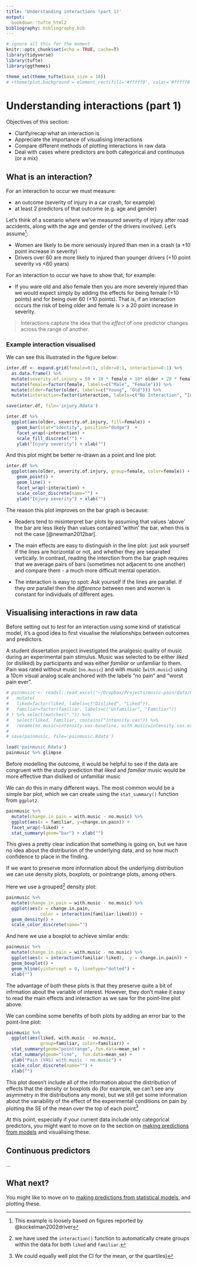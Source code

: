 ```yaml
---
title: 'Understanding interactions (part 1)'
output:
  bookdown::tufte_html2
bibliography: bibliography.bib
---
```


```r
# ignore all this for the moment
knitr::opts_chunk$set(echo = TRUE, cache=T)
library(tidyverse)
library(tufte)
library(ggthemes)

theme_set(theme_tufte(base_size = 18))
# +theme(plot.background = element_rect(fill='#fffff8', color='#fffff8'))
```


# Understanding interactions (part 1)


Objectives of this section:

- Clarify/recap what an interaction is
- Appreciate the importance of visualising interactions
- Compare different methods of plotting interactions in raw data 
- Deal with cases where predictors are both categorical and continuous (or a mix)


## What is an interaction? 

For an interaction to occur we must measure:

- an outcome (severity of injury in a car crash, for example)
- at least 2 predictors of that outcome (e.g. age and gender)

Let's think of a scenario where we've measured severity of injury after road accidents, along with the age and gender of the drivers involved. Let's assume^[This example is loosely based on figures reported by @kockelman2002driver]:

- Women are likely to be more seriously injured than men in a crash (a +10 point increase in severity)
- Drivers over 60 are more likely to injured than younger drivers (+10 point severity vs <60 years)

For an interaction to occur we have to show that, for example:

- If you ware old and also female then you are more severely injured than we would expect simply by adding the effects for being female (+10 points) and for being over 60 (+10 points).  That is, if an interaction occurs the risk of being older and female is > a 20 point increase in severity. 



> Interactions capture the idea that the *effect* of one predictor changes across the range of another.


### Example interaction visualised

We can see this illustrated in the figure below:

```r
inter.df <- expand.grid(female=0:1, older=0:1, interaction=0:1) %>% 
  as.data.frame() %>% 
  mutate(severity.of.injury = 50 + 10 * female + 10* older + 20 * female*older*interaction) %>%
  mutate(female=factor(female, labels=c("Male", "Female"))) %>% 
  mutate(older=factor(older, labels=c("Young", "Old"))) %>% 
  mutate(interaction=factor(interaction, labels=c("No Interaction", "Interaction")))

save(inter.df, file='injury.Rdata')
```


```r
inter.df %>% 
  ggplot(aes(older, severity.of.injury, fill=female)) + 
    geom_bar(stat="identity", position="dodge")  + 
    facet_wrap(~interaction) + 
    scale_fill_discrete("") + 
    ylab("Injury severity") + xlab("")
```



And this plot might be better re-drawn as a point and line plot:

```r
inter.df %>% 
  ggplot(aes(older, severity.of.injury, group=female, color=female)) + 
    geom_point() + 
    geom_line() + 
    facet_wrap(~interaction) + 
    scale_color_discrete(name="") + 
    ylab("Injury severity") + xlab("") 
```


The reason this plot improves on the bar graph is because:

- Readers tend to misinterpret bar plots by assuming that values 'above' the bar are less likely than values contained 'within' the bar, when this is not the case [@newman2012bar].

- The main effects are easy to distinguish in the line plot: just ask yourself if the lines are horizontal or not, and whether they are separated vertically. In contrast, reading the interction from the bar graph requires that we average pairs of bars (sometimes not adjacent to one another) and compare them - a much more difficult mental operation.

- The interaction is easy to spot: Ask yourself if the lines are parallel. If they *are* parallel then the *difference* between men and women is constant for individuals of different ages. 





## Visualising interactions in raw data

Before setting out to *test* for an interaction using some kind of statistical model, it's a good idea to first visualise the relationships between outcomes and predictors.

A student dissertation project investigated the analgesic quality of music during an experimental pain stimulus. Music was selected to be either *liked* (or disliked) by participants and was either *familiar* or unfamiliar to them. Pain was rated without music (`no.music`) and with music (`with.music`) using a 10cm visual analog scale anchored with the labels "no pain" and "worst pain ever".

```r
# painmusic <- readxl::read_excel("~/Dropbox/Projects/music-pain/data/CompleteDataForAnalysis2.xlsx") %>%
#   mutate(
#   liked=factor(liked, labels=c("Disliked", "Liked")),
#   familiar=factor(familiar, labels=c("Unfamiliar", "Familiar"))
# ) %>% select(matches(".")) %>%
#   select(liked, familiar, contains("intensity.vas")) %>% 
#   rename(no.music=intensity.vas.baseline, with.music=intensity.vas.experimental) 
# 
# save(painmusic, file='painmusic.Rdata')

load('painmusic.Rdata')
painmusic %>% glimpse
```



Before modelling the outcome, it would be helpful to see if the data are congruent with the study prediction that *liked* and *familiar* music would be more effective than disliked or unfamiliar music


We can do this in many different ways. The most common would be a simple bar plot, which we can create using the `stat_summary()` function from `ggplot2`.

```r
painmusic %>% 
  mutate(change.in.pain = with.music - no.music) %>% 
  ggplot(aes(x = familiar, y=change.in.pain)) + 
  facet_wrap(~liked) +
  stat_summary(geom="bar") + xlab("")
```


This gives a pretty clear indication that something is going on, but we have no idea about the distriburion of the underlying data, and so how much confidence to place in the finding.

If we want to preserve more information about the underlying distribution we can use density plots, boxplots, or pointrange plots, among others.

Here we use a grouped^[we have used the `interaction()` function to automatically create groups within the data for both `liked` and `familiar`.] density plot:

```r
painmusic %>% 
  mutate(change.in.pain = with.music - no.music) %>% 
  ggplot(aes(x = change.in.pain, 
             color = interaction(familiar:liked))) + 
  geom_density() + 
  scale_color_discrete(name="")
```


And here we use a boxplot to achieve similar ends:

```r
painmusic %>% 
  mutate(change.in.pain = with.music - no.music) %>% 
  ggplot(aes(x = interaction(familiar:liked),  y = change.in.pain)) + 
  geom_boxplot() + 
  geom_hline(yintercept = 0, linetype="dotted") +
  xlab("")
```


The advantage of both these plots is that they preserve quite a bit of infrmation about the variable of interest. However, they don't make it easy to read the main effects and interaction as we saw for the point-line plot above.

We can combine some benefits of both plots by adding an error bar to the point-line plot:

```r
painmusic %>% 
  ggplot(aes(liked, with.music - no.music, 
             group=familiar, color=familiar)) + 
  stat_summary(geom="pointrange", fun.data=mean_se) + 
  stat_summary(geom="line",  fun.data=mean_se) +
  ylab("Pain (VAS) with.music - no.music") +
  scale_color_discrete(name="") + 
  xlab("") 
```

This plot doesn't include all of the information about the distribution of effects that the density or boxplots do (for example, we can't see any asymmetry in the distributions any more), but we still get some information about the variability of the effect of the experimental conditions on pain by plotting the SE of the mean over the top of each point^[We could equally well plot the CI for the mean, or the quartiles)]

At this point, especially if your current data include only categorical predictors, you might want to move on to the section on [making predictions from models](predictions-and-margins.html) and visualising these.


## Continuous predictors

...




## What next?

You might like to move on to [making predictions from statistical models](predictions-and-margins.html), and plotting these.







